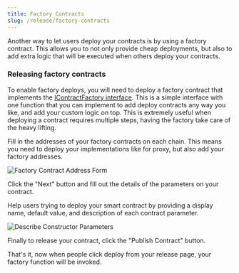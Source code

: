 ```yaml
---
title: Factory Contracts
slug: /release/factory-contracts
---
```


Another way to let users deploy your contracts is by using a factory contract. This allows you to not only provide cheap deployments, but also to add extra logic that will be executed when others deploy your contracts.

### Releasing factory contracts

To enable factory deploys, you will need to deploy a factory contract that implements the [IContractFactory interface](https://portal.thirdweb.com/contracts/IContractFactory). This is a simple interface with one function that you can implement to add deploy contracts any way you like, and add your custom logic on top. This is extremely useful when deploying a contract requires multiple steps, having the factory take care of the heavy lifting.

Fill in the addresses of your factory contracts on each chain. This means you need to deploy your implementations like for proxy, but also add your factory addresses.

![Factory Contract Address Form](/assets/publish/factory-addresses.png)

Click the "Next" button and fill out the details of the parameters on your contract.

Help users trying to deploy your smart contract by providing a display name, default value, and description of each contract parameter.

![Describe Constructor Parameters](/assets/publish/contract-parameters.png)

Finally to release your contract, click the "Publish Contract" button.

That's it, now when people click deploy from your release page, your factory function will be invoked.
